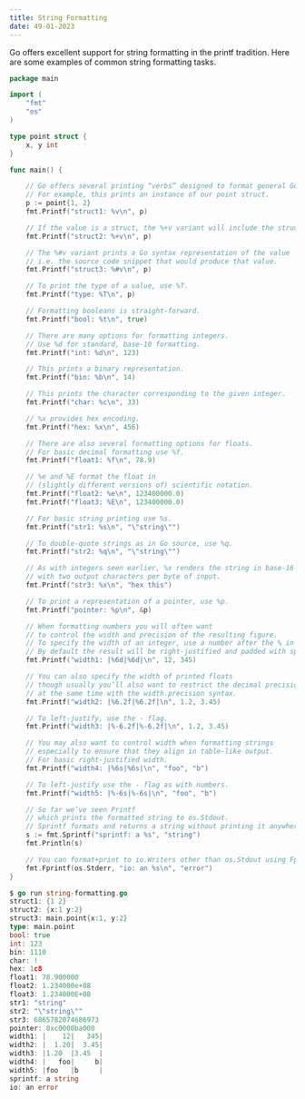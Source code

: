 ```yaml
---
title: String Formatting 
date: 49-01-2023
---
```

Go offers excellent support for string formatting in the printf tradition. Here are some examples of common string formatting tasks.

```go
package main

import (
    "fmt"
    "os"
)

type point struct {
    x, y int
}

func main() {

    // Go offers several printing “verbs” designed to format general Go values.
    // For example, this prints an instance of our point struct.
    p := point{1, 2}
    fmt.Printf("struct1: %v\n", p)

    // If the value is a struct, the %+v variant will include the struct’s field names.
    fmt.Printf("struct2: %+v\n", p)

    // The %#v variant prints a Go syntax representation of the value
    // i.e. the source code snippet that would produce that value.
    fmt.Printf("struct3: %#v\n", p)

    // To print the type of a value, use %T.
    fmt.Printf("type: %T\n", p)

    // Formatting booleans is straight-forward.
    fmt.Printf("bool: %t\n", true)

    // There are many options for formatting integers.
    // Use %d for standard, base-10 formatting.
    fmt.Printf("int: %d\n", 123)

    // This prints a binary representation.
    fmt.Printf("bin: %b\n", 14)

    // This prints the character corresponding to the given integer.
    fmt.Printf("char: %c\n", 33)

    // %x provides hex encoding.
    fmt.Printf("hex: %x\n", 456)

    // There are also several formatting options for floats.
    // For basic decimal formatting use %f.
    fmt.Printf("float1: %f\n", 78.9)

    // %e and %E format the float in 
    // (slightly different versions of) scientific notation.
    fmt.Printf("float2: %e\n", 123400000.0)
    fmt.Printf("float3: %E\n", 123400000.0)

    // For basic string printing use %s.
    fmt.Printf("str1: %s\n", "\"string\"")

    // To double-quote strings as in Go source, use %q.
    fmt.Printf("str2: %q\n", "\"string\"")

    // As with integers seen earlier, %x renders the string in base-16
    // with two output characters per byte of input.
    fmt.Printf("str3: %x\n", "hex this")

    // To print a representation of a pointer, use %p.
    fmt.Printf("pointer: %p\n", &p)

    // When formatting numbers you will often want 
    // to control the width and precision of the resulting figure.
    // To specify the width of an integer, use a number after the % in the verb.
    // By default the result will be right-justified and padded with spaces.
    fmt.Printf("width1: |%6d|%6d|\n", 12, 345)

    // You can also specify the width of printed floats
    // though usually you’ll also want to restrict the decimal precision
    // at the same time with the width.precision syntax.
    fmt.Printf("width2: |%6.2f|%6.2f|\n", 1.2, 3.45)

    // To left-justify, use the - flag.
    fmt.Printf("width3: |%-6.2f|%-6.2f|\n", 1.2, 3.45)

    // You may also want to control width when formatting strings
    // especially to ensure that they align in table-like output.
    // For basic right-justified width.
    fmt.Printf("width4: |%6s|%6s|\n", "foo", "b")

    // To left-justify use the - flag as with numbers.
    fmt.Printf("width5: |%-6s|%-6s|\n", "foo", "b")

    // So far we’ve seen Printf
    // which prints the formatted string to os.Stdout.
    // Sprintf formats and returns a string without printing it anywhere.
    s := fmt.Sprintf("sprintf: a %s", "string")
    fmt.Println(s)

    // You can format+print to io.Writers other than os.Stdout using Fprintf.
    fmt.Fprintf(os.Stderr, "io: an %s\n", "error")
}
```

```go
$ go run string-formatting.go
struct1: {1 2}
struct2: {x:1 y:2}
struct3: main.point{x:1, y:2}
type: main.point
bool: true
int: 123
bin: 1110
char: !
hex: 1c8
float1: 78.900000
float2: 1.234000e+08
float3: 1.234000E+08
str1: "string"
str2: "\"string\""
str3: 6865782074686973
pointer: 0xc0000ba000
width1: |    12|   345|
width2: |  1.20|  3.45|
width3: |1.20  |3.45  |
width4: |   foo|     b|
width5: |foo   |b     |
sprintf: a string
io: an error
```


